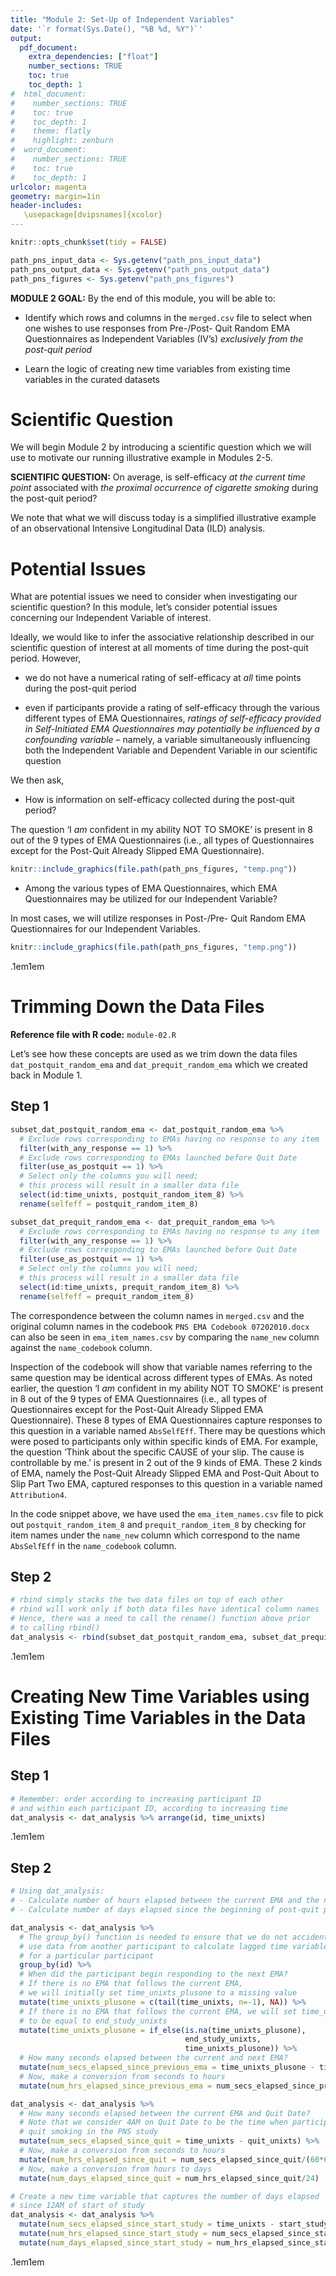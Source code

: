 ```yaml
---
title: "Module 2: Set-Up of Independent Variables"
date: '`r format(Sys.Date(), "%B %d, %Y")`'
output: 
  pdf_document:
    extra_dependencies: ["float"]
    number_sections: TRUE
    toc: true
    toc_depth: 1
#  html_document:
#    number_sections: TRUE
#    toc: true
#    toc_depth: 1
#    theme: flatly
#    highlight: zenburn
#  word_document:
#    number_sections: TRUE
#    toc: true
#    toc_depth: 1
urlcolor: magenta
geometry: margin=1in
header-includes:
   \usepackage[dvipsnames]{xcolor} 
---
```


```r
knitr::opts_chunk$set(tidy = FALSE)
```

```r
path_pns_input_data <- Sys.getenv("path_pns_input_data")
path_pns_output_data <- Sys.getenv("path_pns_output_data")
path_pns_figures <- Sys.getenv("path_pns_figures")
```

\vspace{0.75cm}

**MODULE 2 GOAL:** By the end of this module, you will be able to:

* Identify which rows and columns in the `merged.csv` file to select when one wishes to use responses from Pre-/Post- Quit Random EMA Questionnaires as Independent Variables (IV's) *exclusively from the post-quit period*

* Learn the logic of creating new time variables from existing time variables in the curated datasets

#  Scientific Question

We will begin Module 2 by introducing a scientific question which we will use to motivate our running illustrative example in Modules 2-5.


**SCIENTIFIC QUESTION:** On average, is self-efficacy *at the current time point* associated with *the proximal occurrence of cigarette smoking* during the post-quit period?

We note that what we will discuss today is a simplified illustrative example of an observational Intensive Longitudinal Data (ILD) analysis.

# Potential Issues

What are potential issues we need to consider when investigating our scientific question? In this module, let's consider potential issues concerning our Independent Variable of interest.

Ideally, we would like to infer the associative relationship described in our scientific question of interest at all moments of time during the post-quit period. However,

* we do not have a numerical rating of self-efficacy at *all* time points during the post-quit period

* even if participants provide a rating of self-efficacy through the various different types of EMA Questionnaires, *ratings of self-efficacy provided in Self-Initiated EMA Questionnaires may potentially be influenced by a confounding variable* -- namely, a variable simultaneously influencing both the Independent Variable and Dependent Variable in our scientific question 

We then ask,

* How is information on self-efficacy collected during the post-quit period?

The question 'I *am* confident in my ability NOT TO SMOKE' is present in 8 out of the 9 types of EMA Questionnaires (i.e., all types of Questionnaires except for the Post-Quit Already Slipped EMA Questionnaire).

```r
knitr::include_graphics(file.path(path_pns_figures, "temp.png"))
```

* Among the various types of EMA Questionnaires, which EMA Questionnaires may be utilized for our Independent Variable?

In most cases, we will utilize responses in Post-/Pre- Quit Random EMA Questionnaires for our Independent Variables.

```r
knitr::include_graphics(file.path(path_pns_figures, "temp.png"))
```

\fboxrule.1em\fboxsep1em
\fcolorbox{black}{red!5}{\color{black}
\begin{minipage}[0.30in]{6.3in}
\begin{center}BREAK: Any questions?\end{center}
\end{minipage}}

# Trimming Down the Data Files

**Reference file with R code:** `module-02.R`

Let's see how these concepts are used as we trim down the data files `dat_postquit_random_ema` and `dat_prequit_random_ema` which we created back in Module 1. 

## Step 1

```r

subset_dat_postquit_random_ema <- dat_postquit_random_ema %>%
  # Exclude rows corresponding to EMAs having no response to any item
  filter(with_any_response == 1) %>%
  # Exclude rows corresponding to EMAs launched before Quit Date
  filter(use_as_postquit == 1) %>%
  # Select only the columns you will need;
  # this process will result in a smaller data file
  select(id:time_unixts, postquit_random_item_8) %>%
  rename(selfeff = postquit_random_item_8)

subset_dat_prequit_random_ema <- dat_prequit_random_ema %>%
  # Exclude rows corresponding to EMAs having no response to any item
  filter(with_any_response == 1) %>%
  # Exclude rows corresponding to EMAs launched before Quit Date
  filter(use_as_postquit == 1) %>%
  # Select only the columns you will need;
  # this process will result in a smaller data file
  select(id:time_unixts, prequit_random_item_8) %>%
  rename(selfeff = prequit_random_item_8)
```


The correspondence between the column names in `merged.csv` and the original column names in the codebook `PNS EMA Codebook 07202010.docx` can also be seen in `ema_item_names.csv` by comparing the `name_new` column against the `name_codebook` column. 


Inspection of the codebook will show that variable names referring to the same question may be identical across different types of EMAs. As noted earlier, the question 'I *am* confident in my ability NOT TO SMOKE' is present in 8 out of the 9 types of EMA Questionnaires (i.e., all types of Questionnaires except for the Post-Quit Already Slipped EMA Questionnaire). These 8 types of EMA Questionnaires capture responses to this question in a variable named `AbsSelfEff`. There may be questions which were posed to participants only within specific kinds of EMA. For example, the question 'Think about the specific CAUSE of your slip. The cause is controllable by me.' is present in 2 out of the 9 kinds of EMA. These 2 kinds of EMA, namely the Post-Quit Already Slipped EMA and Post-Quit About to Slip Part Two EMA, captured responses to this question in a variable named `Attribution4`.   


In the code snippet above, we have used the `ema_item_names.csv` file to pick out `postquit_random_item_8` and `prequit_random_item_8` by checking for item names under the `name_new` column which correspond to the name `AbsSelfEff` in the `name_codebook` column. 


## Step 2

```r
# rbind simply stacks the two data files on top of each other
# rbind will work only if both data files have identical column names
# Hence, there was a need to call the rename() function above prior
# to calling rbind()
dat_analysis <- rbind(subset_dat_postquit_random_ema, subset_dat_prequit_random_ema)
```

\fboxrule.1em\fboxsep1em
\fcolorbox{black}{red!5}{\color{black}
\begin{minipage}[0.30in]{6.3in}
\begin{center}BREAK: Any questions?\end{center}
\end{minipage}}


# Creating New Time Variables using Existing Time Variables in the Data Files

## Step 1


```r
# Remember: order according to increasing participant ID
# and within each participant ID, according to increasing time 
dat_analysis <- dat_analysis %>% arrange(id, time_unixts)
```

\fboxrule.1em\fboxsep1em
\fcolorbox{Aquamarine}{White}{\color{Aquamarine}
\begin{minipage}[0.30in]{6.3in}
\begin{center}IMPORTANT: The calculations of the time variables in the following step will be incorrect if the data file in the current step has not yet been ordered according to increased participant ID and within each participant ID, according to increased time \end{center}
\end{minipage}}


## Step 2

```r
# Using dat_analysis:
# - Calculate number of hours elapsed between the current EMA and the next EMA
# - Calculate number of days elapsed since the beginning of post-quit period

dat_analysis <- dat_analysis %>%
  # The group_by() function is needed to ensure that we do not accidentally 
  # use data from another participant to calculate lagged time variables 
  # for a particular participant
  group_by(id) %>%
  # When did the participant begin responding to the next EMA?
  # If there is no EMA that follows the current EMA,  
  # we will initially set time_unixts_plusone to a missing value
  mutate(time_unixts_plusone = c(tail(time_unixts, n=-1), NA)) %>%
  # If there is no EMA that follows the current EMA, we will set time_unixts_plusone 
  # to be equal to end_study_unixts
  mutate(time_unixts_plusone = if_else(is.na(time_unixts_plusone), 
                                       end_study_unixts, 
                                       time_unixts_plusone)) %>%
  # How many seconds elapsed between the current and next EMA?
  mutate(num_secs_elapsed_since_previous_ema = time_unixts_plusone - time_unixts) %>%
  # Now, make a conversion from seconds to hours
  mutate(num_hrs_elapsed_since_previous_ema = num_secs_elapsed_since_previous_ema/(60*60))

dat_analysis <- dat_analysis %>%
  # How many seconds elapsed between the current EMA and Quit Date?
  # Note that we consider 4AM on Quit Date to be the time when participants
  # quit smoking in the PNS study
  mutate(num_secs_elapsed_since_quit = time_unixts - quit_unixts) %>%
  # Now, make a conversion from seconds to hours
  mutate(num_hrs_elapsed_since_quit = num_secs_elapsed_since_quit/(60*60)) %>%
  # Now, make a conversion from hours to days
  mutate(num_days_elapsed_since_quit = num_hrs_elapsed_since_quit/24)

# Create a new time variable that captures the number of days elapsed 
# since 12AM of start of study
dat_analysis <- dat_analysis %>%
  mutate(num_secs_elapsed_since_start_study = time_unixts - start_study_unixts) %>%
  mutate(num_hrs_elapsed_since_start_study = num_secs_elapsed_since_start_study/(60*60)) %>%
  mutate(num_days_elapsed_since_start_study = num_hrs_elapsed_since_start_study/24)
```


\fboxrule.1em\fboxsep1em
\fcolorbox{black}{red!5}{\color{black}
\begin{minipage}[0.30in]{6.3in}
\begin{center}BREAK: Any questions?\end{center}
\end{minipage}}




